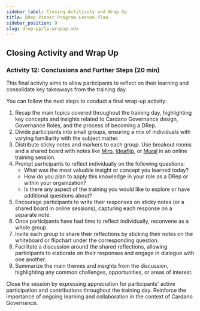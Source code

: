 ```yaml
---
sidebar_label: Closing Actitivity and Wrap Up
title: DRep Pioner Program Lesson Plan
sidebar_position: 9
slug: drep-pp/lp-wrapup.mdx
---
```


## Closing Activity and Wrap Up

### Activity 12: Conclusions and Further Steps (20 min)

This final activity aims to allow participants to reflect on their learning and consolidate key takeaways from the training day.

You can follow the next steps to conduct a final wrap-up activity:

1. Recap the main topics covered throughout the training day, highlighting key concepts and insights related to Cardano Governance design, Governance Roles, and the process of becoming a DRep.
2. Divide participants into small groups, ensuring a mix of individuals with varying familiarity with the subject matter.
3. Distribute sticky notes and markers to each group. Use breakout rooms and a shared board with notes like [Miro](https://miro.com/online-sticky-notes/), [Ideaflip](https://ideaflip.com/), or [Mural](https://www.mural.co/use-case/sticky-notes) in an online training session.
4. Prompt participants to reflect individually on the following questions:
    * What was the most valuable insight or concept you learned today?
    * How do you plan to apply this knowledge in your role as a DRep or within your organization?
    * Is there any aspect of the training you would like to explore or have additional questions about?
5. Encourage participants to write their responses on sticky notes (or a shared board in online sessions), capturing each response on a separate note.
6. Once participants have had time to reflect individually, reconvene as a whole group.
7. Invite each group to share their reflections by sticking their notes on the whiteboard or flipchart under the corresponding question.
8. Facilitate a discussion around the shared reflections, allowing participants to elaborate on their responses and engage in dialogue with one another.
9. Summarize the main themes and insights from the discussion, highlighting any common challenges, opportunities, or areas of interest.

Close the session by expressing appreciation for participants' active participation and contributions throughout the training day. Reinforce the importance of ongoing learning and collaboration in the context of Cardano Governance.